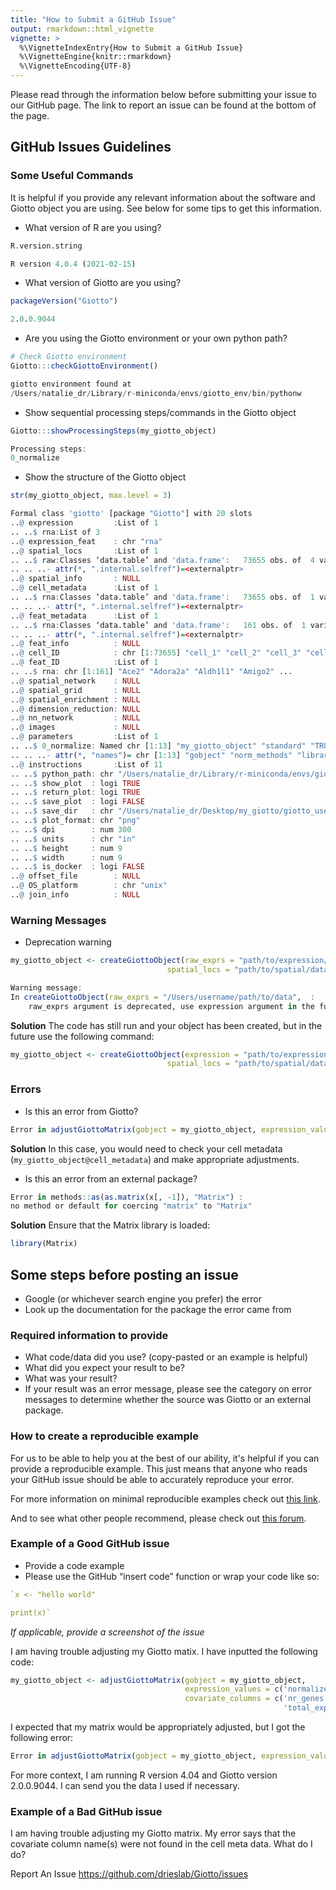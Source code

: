 ```yaml
---
title: "How to Submit a GitHub Issue"
output: rmarkdown::html_vignette
vignette: >
  %\VignetteIndexEntry{How to Submit a GitHub Issue}
  %\VignetteEngine{knitr::rmarkdown}
  %\VignetteEncoding{UTF-8}
---
```


Please read through the information below before submitting your issue to our GitHub page. The link to report an issue can be found at the bottom of the page.

## GitHub Issues Guidelines

### Some Useful Commands

It is helpful if you provide any relevant information about the software and Giotto object you are using. See below for some tips to get this information.

- What version of R are you using?

```r
R.version.string
```

```r
R version 4.0.4 (2021-02-15)
```

- What version of Giotto are you using?

```r
packageVersion("Giotto")
```

```r
2.0.0.9044
```

- Are you using the Giotto environment or your own python path?

```r
# Check Giotto environment
Giotto:::checkGiottoEnvironment()
```

```r
giotto environment found at 
/Users/natalie_dr/Library/r-miniconda/envs/giotto_env/bin/pythonw 
```

- Show sequential processing steps/commands in the Giotto object

```r
Giotto:::showProcessingSteps(my_giotto_object)
```

```r
Processing steps: 
0_normalize 
```

- Show the structure of the Giotto object

```r
str(my_giotto_object, max.level = 3)
```

```r
Formal class 'giotto' [package "Giotto"] with 20 slots
..@ expression         :List of 1
.. ..$ rna:List of 3
..@ expression_feat    : chr "rna"
..@ spatial_locs       :List of 1
.. ..$ raw:Classes ‘data.table’ and 'data.frame':   73655 obs. of  4 variables:
.. .. ..- attr(*, ".internal.selfref")=<externalptr> 
..@ spatial_info       : NULL
..@ cell_metadata      :List of 1
.. ..$ rna:Classes ‘data.table’ and 'data.frame':   73655 obs. of  1 variable:
.. .. ..- attr(*, ".internal.selfref")=<externalptr> 
..@ feat_metadata      :List of 1
.. ..$ rna:Classes ‘data.table’ and 'data.frame':   161 obs. of  1 variable:
.. .. ..- attr(*, ".internal.selfref")=<externalptr> 
..@ feat_info          : NULL
..@ cell_ID            : chr [1:73655] "cell_1" "cell_2" "cell_3" "cell_4" ...
..@ feat_ID            :List of 1
.. ..$ rna: chr [1:161] "Ace2" "Adora2a" "Aldh1l1" "Amigo2" ...
..@ spatial_network    : NULL
..@ spatial_grid       : NULL
..@ spatial_enrichment : NULL
..@ dimension_reduction: NULL
..@ nn_network         : NULL
..@ images             : NULL
..@ parameters         :List of 1
.. ..$ 0_normalize: Named chr [1:13] "my_giotto_object" "standard" "TRUE" "6000" ...
.. .. ..- attr(*, "names")= chr [1:13] "gobject" "norm_methods" "library_size_norm" "scalefactor" ...
..@ instructions       :List of 11
.. ..$ python_path: chr "/Users/natalie_dr/Library/r-miniconda/envs/giotto_env/bin/pythonw"
.. ..$ show_plot  : logi TRUE
.. ..$ return_plot: logi TRUE
.. ..$ save_plot  : logi FALSE
.. ..$ save_dir   : chr "/Users/natalie_dr/Desktop/my_giotto/giotto_user_help"
.. ..$ plot_format: chr "png"
.. ..$ dpi        : num 300
.. ..$ units      : chr "in"
.. ..$ height     : num 9
.. ..$ width      : num 9
.. ..$ is_docker  : logi FALSE
..@ offset_file        : NULL
..@ OS_platform        : chr "unix"
..@ join_info          : NULL
```

### Warning Messages

- Deprecation warning

```r
my_giotto_object <- createGiottoObject(raw_exprs = "path/to/expression/data",
                                   spatial_locs = "path/to/spatial/data")
```

```r
Warning message:
In createGiottoObject(raw_exprs = "/Users/username/path/to/data",  :
    raw_exprs argument is deprecated, use expression argument in the future 
```

**Solution** The code has still run and your object has been created, but in the future use the following command:

```r
my_giotto_object <- createGiottoObject(expression = "path/to/expression/data",
                                   spatial_locs = "path/to/spatial/data")
```

### Errors

- Is this an error from Giotto?

```r
Error in adjustGiottoMatrix(gobject = my_giotto_object, expression_values = c("normalized"): covariate column name(s) were not found in the cell metadata 
```

**Solution** In this case, you would need to check your cell metadata (`my_giotto_object@cell_metadata`) and make appropriate adjustments.

- Is this an error from an external package?

```r
Error in methods::as(as.matrix(x[, -1]), "Matrix") : 
no method or default for coercing "matrix" to "Matrix"
```

**Solution** Ensure that the Matrix library is loaded:

```r
library(Matrix)
```

## Some steps before posting an issue

- Google (or whichever search engine you prefer) the error
- Look up the documentation for the package the error came from

### Required information to provide

- What code/data did you use? (copy-pasted or an example is helpful)
- What did you expect your result to be?
- What was your result?
- If your result was an error message, please see the category on error messages to determine whether the source was Giotto or an external package.

### How to create a reproducible example

For us to be able to help you at the best of our ability, it\'s helpful if you can provide a reproducible example. This just means that anyone who reads your GitHub issue should be able to accurately reproduce your error.

For more information on minimal reproducible examples check out [this link](https://stackoverflow.com/help/minimal-reproducible-example).

And to see what other people recommend, please check out [this forum](https://stackoverflow.com/questions/5963269/how-to-make-a-great-r-reproducible-example).

### Example of a Good GitHub issue

- Provide a code example
- Please use the GitHub "insert code" function or wrap your code like so:

```r
`x <- "hello world"

print(x)`
```

*If applicable, provide a screenshot of the issue*

I am having trouble adjusting my Giotto matix. I have inputted the
following code:

```r
my_giotto_object <- adjustGiottoMatrix(gobject = my_giotto_object, 
                                       expression_values = c('normalized'),
                                       covariate_columns = c('nr_genes',
                                                             'total_expr'))
```

I expected that my matrix would be appropriately adjusted, but I got the following error:

```r
Error in adjustGiottoMatrix(gobject = my_giotto_object, expression_values = c("normalized"): covariate column name(s) were not found in the cell metadata 
```

For more context, I am running R version 4.04 and Giotto version 2.0.0.9044. I can send you the data I used if necessary.

### Example of a Bad GitHub issue

I am having trouble adjusting my Giotto matrix. My error says that the covariate column name(s) were not found in the cell meta data. What do I do?

Report An Issue <https://github.com/drieslab/Giotto/issues>
